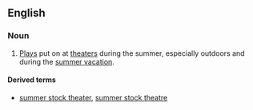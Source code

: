 ==English==
===Noun===
{{en-noun|sg=[[summer]] [[stock]]|-}}

#{{context|US}} [[Play]]s put on at [[theater]]s during the summer, especially outdoors and during the [[summer vacation]].

====Derived terms====
*[[summer stock theater]], [[summer stock theatre]]